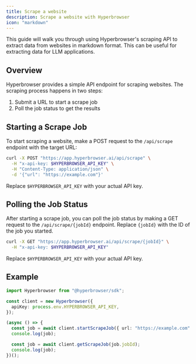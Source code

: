 ```yaml
---
title: Scrape a website
description: Scrape a website with Hyperbrowser
icon: "markdown"
---
```


This guide will walk you through using Hyperbrowser's scraping API to extract data from websites in markdown format.
This can be useful for extracting data for LLM applications.

## Overview

Hyperbrowser provides a simple API endpoint for scraping websites. The scraping process happens in two steps:

1. Submit a URL to start a scrape job
2. Poll the job status to get the results

## Starting a Scrape Job

To start scraping a website, make a POST request to the `/api/scrape` endpoint with the target URL:

```bash
curl -X POST "https://app.hyperbrowser.ai/api/scrape" \
  -H "x-api-key: $HYPERBROWSER_API_KEY" \
  -H "Content-Type: application/json" \
  -d '{"url": "https://example.com"}'
```

Replace `$HYPERBROWSER_API_KEY` with your actual API key.

## Polling the Job Status

After starting a scrape job, you can poll the job status by making a GET request to the `/api/scrape/{jobId}` endpoint. Replace `{jobId}` with the ID of the job you started.

```bash
curl -X GET "https://app.hyperbrowser.ai/api/scrape/{jobId}" \
  -H "x-api-key: $HYPERBROWSER_API_KEY"
```

Replace `$HYPERBROWSER_API_KEY` with your actual API key.

## Example

```typescript
import Hyperbrowser from "@hyperbrowser/sdk";

const client = new Hyperbrowser({
  apiKey: process.env.HYPERBROWSER_API_KEY,
});

(async () => {
  const job = await client.startScrapeJob({ url: "https://example.com" });
  console.log(job);

  const job = await client.getScrapeJob(job.jobId);
  console.log(job);
})();
```
